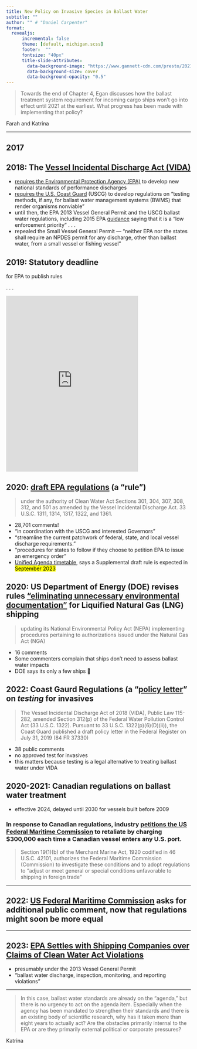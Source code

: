 ```yaml
---
title: New Policy on Invasive Species in Ballast Water
subtitle: ""
author: "" # "Daniel Carpenter"
format: 
  revealjs:
      incremental: false  
      theme: [default, michigan.scss]
      footer:  ""
      fontsize: "40px"
      title-slide-attributes:
        data-background-image: "https://www.gannett-cdn.com/presto/2021/08/10/PMJS/204e80c7-32bc-42ef-b7ea-7178ae564327-St._Lawrence_St._Lawrence_nws_lynn_14.jpg"
        data-background-size: cover
        data-background-opacity: "0.5"
---
```


> Towards the end of Chapter 4, Egan discusses how the ballast treatment system requirement for incoming cargo ships won't go into effect until 2021 at the earliest. What progress has been made with implementing that policy?

::: {.notes}
Farah  and Katrina 
:::

---

## 2017 {background-image="https://img.thriftbooks.com/api/images/m/3adf2172abd781e5a6283ca484eba342d7d63f0e.jpg" background-size="contain"}


## 2018: The [Vessel Incidental Discharge Act (VIDA)](https://www.congress.gov/115/bills/s140/BILLS-115s140enr.pdf)



<!--

might just assign this in the future: https://www.jsonline.com/in-depth/archives/2021/09/02/formidable-invasive-species-wont-easy-keep-out-great-lakes/5561755001/

First, I searched "ballast water" on  [regulations.gov](https://www.regulations.gov/search?documentTypes=Rule&filter=%22ballast%20water%22&postedDateFrom=2020-09-01)

I didn't find any EPA rules, so I searched EPA.gov for "ballast water treatment" https://search.epa.gov/epasearch/?querytext=ballast+water+treatment+&areaname=&areacontacts=&areasearchurl=&typeofsearch=epa&result_template=2col.ftl#/

I discovered
--> 

::: {.incremental}


- [requires the Environmental Protection Agency (EPA)](https://www.epa.gov/vessels-marinas-and-ports/vessels-vgp)  to develop new national standards of performance discharges 
- [requires the U.S. Coast Guard](https://www.dco.uscg.mil/Our-Organization/Assistant-Commandant-for-Prevention-Policy-CG-5P/Commercial-Regulations-Standards-CG-5PS/Office-of-Operating-and-Environmental-Standards-CG-OES/Environmental-Standards/VIDA/) (USCG) to develop   regulations on "testing methods, if any, for ballast water management systems (BWMS) that render organisms nonviable"
- until then, the EPA 2013 Vessel General Permit and the USCG ballast water regulations, including 2015 EPA [guidance](https://www.epa.gov/sites/default/files/2015-08/documents/vesselgeneralpermit-erp.pdf) saying that it is a "low enforcement priority" 
. . .
- repealed the Small Vessel General Permit --- "neither EPA nor the states shall require an NPDES permit for any discharge, other than ballast water, from a small vessel or fishing vessel"

:::

<!--, effective immediately upon enactment of the VIDA."-->

## 2019: **Statutory deadline**  

for EPA to publish rules

. . .

<iframe src="https://giphy.com/embed/H5C8CevNMbpBqNqFjl" width="360" height="480" frameBorder="0" class="giphy-embed" allowFullScreen></iframe><p><a href="https://giphy.com/gifs/moodman-monkey-side-eye-sideeye-H5C8CevNMbpBqNqFjl"></a></p>

## 2020: [draft EPA regulations](https://www.regulations.gov/document/EPA-HQ-OW-2019-0482-0001) (a "rule")

> under the authority of Clean Water Act Sections 301, 304, 307, 308, 312, and 501 as amended by the Vessel Incidental Discharge Act. 33 U.S.C. 1311, 1314, 1317, 1322, and 1361.

- 28,701 comments!
-  "in coordination with the USCG and interested Governors"
- "streamline the current patchwork of federal, state, and local vessel discharge requirements."
- "procedures for states to follow if they choose to petition EPA to issue an emergency order"
- [Unified Agenda timetable](https://www.regulations.gov/docket/EPA-HQ-OW-2019-0482/unified-agenda), says a Supplemental draft rule is expected in <mark>September 2023</mark>


## 2020: US Department of Energy (DOE) revises rules ["eliminating unnecessary environmental documentation"](https://www.regulations.gov/document/DOE-HQ-2020-0017-0020) for Liquified Natural Gas (LNG) shipping

> updating its National Environmental Policy Act (NEPA) implementing procedures pertaining to authorizations issued under the Natural Gas Act (NGA)

- 16 comments
- Some commenters complain that ships don't need to assess ballast water impacts
- DOE says its only a few ships  🤷 

## 2022: Coast Gaurd Regulations (a "[policy letter](https://www.regulations.gov/document/USCG-2019-0477-0041)" on *testing* for invasives 

> The Vessel Incidental Discharge Act of 2018 (VIDA), Public Law 115-282, amended Section 312(p) of the Federal Water Pollution Control Act (33 U.S.C. 1322). Pursuant to 33 U.S.C. 1322(p)(6)(D)(ii)), the Coast Guard published a draft policy letter in the Federal Register on July 31, 2019 (84 FR 37330)

- 38 public comments
- no approved test for invasives
- this matters because testing is a legal alternative to treating ballast water under VIDA

## 2020-2021: Canadian regulations on ballast water treatment

- effective 2024, delayed until 2030 for vessels built before 2009

###  In response to Canadian regulations, industry  [petitions the US Federal Maritime Commission](https://www.federalregister.gov/documents/2022/02/03/2022-02186/investigation-into-conditions-created-by-canadian-ballast-water-regulations-in-the-uscanada-great) to retaliate by charging $300,000 each time a Canadian vessel enters any U.S. port.

> Section 19(1)(b) of the Merchant Marine Act, 1920 codified in 46 U.S.C. 42101, authorizes the Federal Maritime Commission (Commission) to investigate these conditions and to adopt regulations to “adjust or meet general or special conditions unfavorable to shipping in foreign trade”

---



## 2022: [US Federal Maritime Commission](https://www.federalregister.gov/documents/2022/02/03/2022-02186/investigation-into-conditions-created-by-canadian-ballast-water-regulations-in-the-uscanada-great) asks for additional public comment, now that regulations might soon be more equal

---

## 2023: [EPA Settles with Shipping Companies over Claims of Clean Water Act Violations](https://www.epa.gov/newsreleases/epa-settles-shipping-companies-over-claims-clean-water-act-violations)

- presumably under the 2013 Vessel General Permit 
- "ballast water discharge, inspection, monitoring, and reporting violations"

---


> In this case, ballast water standards are already on the “agenda,” but there is no urgency to act on the agenda item. Especially when the agency has been mandated to strengthen their standards and there is an existing body of scientific research, why has it taken more than eight years to actually act? Are the obstacles primarily internal to the EPA or are they primarily external political or corporate pressures?

::: {.notes}
Katrina
:::